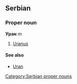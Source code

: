 ==Serbian==
===Proper noun===
'''Уран''' ''m''
#[[Uranus]]
====See also====
*[[Uran]]
[[Category:Serbian proper nouns]]